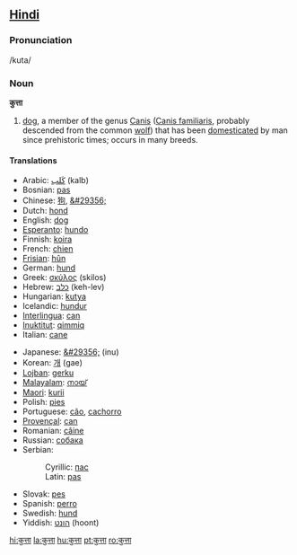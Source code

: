 ==[[Hindi]]==
=== Pronunciation ===
/kuta/

===Noun===
'''कुत्ता'''

#[[dog]], a member of the genus [[Canis]] ([[Canis familiaris]], probably descended from the common [[wolf]]) that has been [[domesticated]] by man since prehistoric times; occurs in many breeds.
====Translations====
{{top}}
*Arabic: [[كَلب]] (kalb)
*Bosnian: [[pas#Bosnian|pas]] {{m}}
*Chinese: [[狗]], [[&#29356;]]
*Dutch: [[hond]]
*English: [[dog]]
*[[Esperanto]]: [[hundo]]
*Finnish: [[koira]]
*French: [[chien]]
*[[Frisian]]: [[hûn]]
*German: [[hund]]
*Greek: [[σκύλος]] (skilos)
*Hebrew: [[כלב]] (keh-lev)
*Hungarian: [[kutya]]
*Icelandic: [[hundur]]
*[[Interlingua]]: [[can]]
*[[Inuktitut]]: [[qimmiq]]
*Italian: [[cane]]
{{mid}}
*Japanese: [[&#29356;]] (inu)
*Korean: [[개]] (gae)
*[[Lojban]]: [[gerku]]
*[[Malayalam]]: [[നായ്]]
*[[Maori]]: [[kurii]]
*Polish: [[pies]]
*Portuguese: [[cão]], [[cachorro]]
*[[Provençal]]: [[can]]
*Romanian: [[câine]]
*Russian: [[собака]]
*Serbian:
*:Cyrillic: [[пас#Serbian|пас]] {{m}}
*:Latin: [[pas#Serbian|pas]] {{m}}
*Slovak: [[pes]] {{m}}
*Spanish: [[perro]]
*Swedish: [[hund]]
*Yiddish: [[הונט]] (hoont)
{{bottom}}

[[hi:कुत्ता]]
[[la:कुत्ता]]
[[hu:कुत्ता]]
[[pt:कुत्ता]]
[[ro:कुत्ता]]